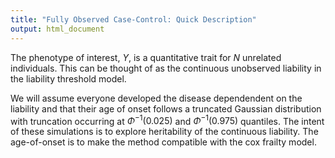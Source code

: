 ```yaml
---
title: "Fully Observed Case-Control: Quick Description"
output: html_document
---
```

The phenotype of interest, $Y$, is a quantitative trait for $N$ unrelated individuals. This can be thought of as the continuous unobserved liability in the liability threshold model.

We will assume everyone developed the disease dependendent on the liability and that their age of onset follows a truncated Gaussian distribution with truncation occurring at $\Phi^{-1}(0.025)$ and $\Phi^{-1}(0.975)$ quantiles. The intent of these simulations is to explore heritability of the continuous liability. The age-of-onset is to make the method compatible with the cox frailty model.